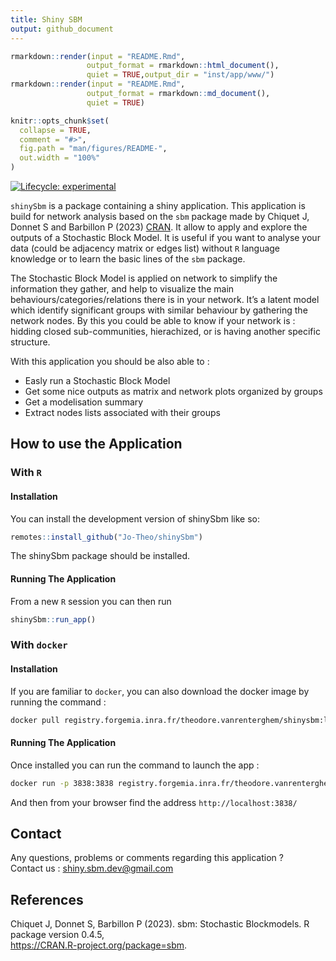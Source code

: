 ```yaml
---
title: Shiny SBM
output: github_document
---
```


<!-- Compiling paragraph: start -->
```r
rmarkdown::render(input = "README.Rmd",
                 output_format = rmarkdown::html_document(),
                 quiet = TRUE,output_dir = "inst/app/www/")
rmarkdown::render(input = "README.Rmd",
                 output_format = rmarkdown::md_document(),
                 quiet = TRUE)
```



```r
knitr::opts_chunk$set(
  collapse = TRUE,
  comment = "#>",
  fig.path = "man/figures/README-",
  out.width = "100%"
)
```



<!-- badges: start -->
[![Lifecycle: experimental](https://img.shields.io/badge/lifecycle-experimental-orange.svg)](https://lifecycle.r-lib.org/articles/stages.html#experimental)
<!-- badges: end -->

`shinySbm` is a package containing a shiny application. This application is build for network analysis based on the `sbm` package made by Chiquet J, Donnet S and Barbillon P (2023) [CRAN](https://CRAN.R-project.org/package=sbm). It allow to apply and explore the outputs of a Stochastic Block Model. It is useful if you want to analyse your data (could be adjacency matrix or edges list) without `R` language knowledge or to learn the basic lines of the `sbm` package. 

The Stochastic Block Model is applied on network to simplify the information they gather, and help to visualize the main behaviours/categories/relations there is in your network. It's a latent model which identify significant groups with similar behaviour by gathering the network nodes. By this you could be able to know if your network is : hidding closed sub-communities, hierachized, or is having another specific structure. 

With this application you should be also able to : 

 - Easly run a Stochastic Block Model
 - Get some nice outputs as matrix and network plots organized by groups
 - Get a modelisation summary
 - Extract nodes lists associated with their groups


## How to use the Application

### With `R`

#### Installation

You can install the development version of shinySbm like so:

``` r
remotes::install_github("Jo-Theo/shinySbm")
```

The shinySbm package should be installed. 

#### Running The Application

From a new `R` session you can then run

``` r
shinySbm::run_app()
```

### With `docker`

#### Installation

If you are familiar to `docker`, you can also download the docker image by running the command :

``` bash
docker pull registry.forgemia.inra.fr/theodore.vanrenterghem/shinysbm:latest
```
#### Running The Application

Once installed you can run the command to launch the app :

``` bash
docker run -p 3838:3838 registry.forgemia.inra.fr/theodore.vanrenterghem/shinysbm:latest
```

And then from your browser find the address `http://localhost:3838/`

## Contact

Any questions, problems or comments regarding this application ?        
Contact us : [shiny.sbm.dev@gmail.com](shiny.sbm.dev@gmail.com)

## References

Chiquet J, Donnet S, Barbillon P (2023).  sbm: Stochastic Blockmodels. R package version 0.4.5,  
[https://CRAN.R-project.org/package=sbm](https://CRAN.R-project.org/package=sbm).

